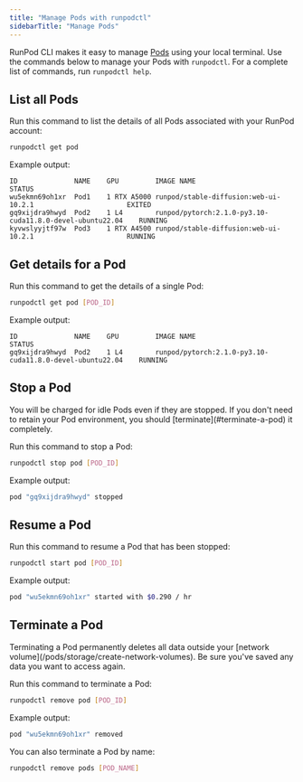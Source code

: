 ```yaml
---
title: "Manage Pods with runpodctl"
sidebarTitle: "Manage Pods"
---
```


RunPod CLI makes it easy to manage [Pods](/pods/overview) using your local terminal. Use the commands below to manage your Pods with `runpodctl`. For a complete list of commands, run `runpodctl help`.

## List all Pods

Run this command to list the details of all Pods associated with your RunPod account:

```sh
runpodctl get pod
```

Example output:

```text
ID            	NAME 	GPU        	IMAGE NAME                                              	STATUS  
wu5ekmn69oh1xr	Pod1	1 RTX A5000	runpod/stable-diffusion:web-ui-10.2.1                   	EXITED 	
gq9xijdra9hwyd	Pod2	1 L4       	runpod/pytorch:2.1.0-py3.10-cuda11.8.0-devel-ubuntu22.04	RUNNING	
kyvwslyyjtf97w	Pod3	1 RTX A4500	runpod/stable-diffusion:web-ui-10.2.1                   	RUNNING
```

## Get details for a Pod

Run this command to get the details of a single Pod:

```sh
runpodctl get pod [POD_ID]
```

Example output:

```text
ID            	NAME 	GPU        	IMAGE NAME                                              	STATUS  
gq9xijdra9hwyd	Pod2	1 L4       	runpod/pytorch:2.1.0-py3.10-cuda11.8.0-devel-ubuntu22.04	RUNNING
```

## Stop a Pod

<Warning>
You will be charged for idle Pods even if they are stopped. If you don't need to retain your Pod environment, you should [terminate](#terminate-a-pod) it completely.
</Warning>

Run this command to stop a Pod:

```sh
runpodctl stop pod [POD_ID]
```

Example output:

```sh
pod "gq9xijdra9hwyd" stopped
```

## Resume a Pod

Run this command to resume a Pod that has been stopped:

```sh
runpodctl start pod [POD_ID]
```

Example output:

```sh
pod "wu5ekmn69oh1xr" started with $0.290 / hr
```

## Terminate a Pod

<Warning>
Terminating a Pod permanently deletes all data outside your [network volume](/pods/storage/create-network-volumes). Be sure you've saved any data you want to access again.
</Warning>

Run this command to terminate a Pod:

```sh
runpodctl remove pod [POD_ID]
```

Example output:

```sh
pod "wu5ekmn69oh1xr" removed
```

You can also terminate a Pod by name:

```sh
runpodctl remove pods [POD_NAME]
```
